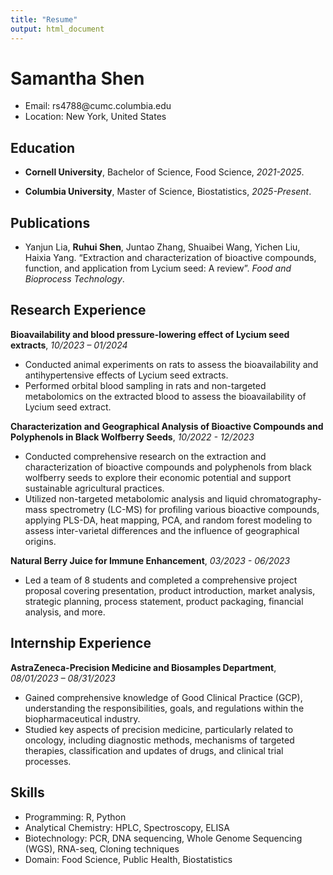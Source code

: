 ```yaml
---
title: "Resume"
output: html_document
---
```



# Samantha Shen
- Email: rs4788@cumc.columbia.edu
- Location: New York, United States


## Education
- **Cornell University**, Bachelor of Science, Food Science, *2021-2025*.

- **Columbia University**, Master of Science, Biostatistics, *2025-Present*.

## Publications
- Yanjun Lia, **Ruhui Shen**, Juntao Zhang, Shuaibei Wang, Yichen Liu, Haixia Yang. “Extraction and characterization of bioactive compounds, function, and application from Lycium seed: A review”. *Food and Bioprocess Technology*.

## Research Experience
**Bioavailability and blood pressure-lowering effect of Lycium seed extracts**,  *10/2023 – 01/2024*

- Conducted animal experiments on rats to assess the bioavailability and antihypertensive effects of Lycium seed extracts.
- Performed orbital blood sampling in rats and non-targeted metabolomics on the extracted blood to assess the bioavailability of Lycium seed extract.

**Characterization and Geographical Analysis of Bioactive Compounds and Polyphenols in Black Wolfberry Seeds**,  *10/2022 - 12/2023*

- Conducted comprehensive research on the extraction and characterization of bioactive compounds and polyphenols from black wolfberry seeds to explore their economic potential and support sustainable agricultural practices.
- Utilized non-targeted metabolomic analysis and liquid chromatography-mass spectrometry (LC-MS) for profiling various bioactive compounds, applying PLS-DA, heat mapping, PCA, and random forest modeling to assess inter-varietal differences and the influence of geographical origins.

**Natural Berry Juice for Immune Enhancement**,  *03/2023 - 06/2023*

- Led a team of 8 students and completed a comprehensive project proposal covering presentation, product introduction, market analysis, strategic planning, process statement, product packaging, financial analysis, and more.

## Internship Experience
**AstraZeneca-Precision Medicine and Biosamples Department**, *08/01/2023 – 08/31/2023*

- Gained comprehensive knowledge of Good Clinical Practice (GCP), understanding the responsibilities, goals, and regulations within the biopharmaceutical industry.
- Studied key aspects of precision medicine, particularly related to oncology, including diagnostic methods, mechanisms of targeted therapies, classification and updates of drugs, and clinical trial processes.

## Skills
- Programming: R, Python
- Analytical Chemistry: HPLC, Spectroscopy, ELISA
- Biotechnology: PCR, DNA sequencing, Whole Genome Sequencing (WGS), RNA-seq, Cloning techniques
- Domain: Food Science, Public Health, Biostatistics
